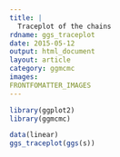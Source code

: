 ```yaml
---
title: |
  Traceplot of the chains
rdname: ggs_traceplot
date: 2015-05-12
output: html_document
layout: article
category: ggmcmc
images:
FRONTFOMATTER_IMAGES
---
```


```r
library(ggplot2)
library(ggmcmc)
```

```r
data(linear)
ggs_traceplot(ggs(s))



```